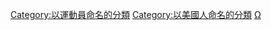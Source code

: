 {{Wikipedia category|hidden=yes|container=yes}}
{{Eponymous category}}
{{CatRel|美國運動員}}

[[Category:以運動員命名的分類|Category:以運動員命名的分類]]
[[Category:以美國人命名的分類|Category:以美國人命名的分類]]
[[Category:美國運動員|Ω]]